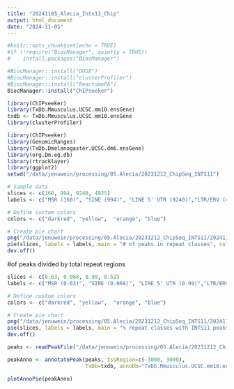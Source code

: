 ```yaml
---
title: "20241105_Alecia_Ints11_Chip"
output: html_document
date: "2024-11-05"
---
```


```r
#knitr::opts_chunk$set(echo = TRUE)
#if (!require("BiocManager", quietly = TRUE))
#    install.packages("BiocManager")

#BiocManager::install("DOSE")
#BiocManager::install("clusterProfiler")
#BiocManager::install("ReactomePA")
BiocManager::install("ChIPseeker")
```


```r
library(ChIPseeker)
library(TxDb.Mmusculus.UCSC.mm10.ensGene)
txdb <- TxDb.Mmusculus.UCSC.mm10.ensGene
library(clusterProfiler)

library(ChIPseeker)
library(GenomicRanges)
library(TxDb.Dmelanogaster.UCSC.dm6.ensGene)
library(org.Dm.eg.db)
library(rtracklayer)
library(ggplot2)
setwd("/data/jenuwein/processing/05.Alecia/20231212_ChipSeq_INTS11")
```

```r
# Sample data
slices <- c(160, 994, 9240, 4925)
labels <- c("MSR (160)", "SINE (994)", "LINE 5' UTR (9240)","LTR/ERV (4925)")

# Define custom colors
colors <- c("darkred", "yellow",  "orange", "blue")

# Create pie chart
png("/data/jenuwein/processing/05.Alecia/20231212_ChipSeq_INTS11/20241108_pieChart.png")
pie(slices, labels = labels, main = "# of peaks in repeat classes", col=colors)
dev.off()
```
#of peaks divided by total repeat regions
```r
slices <- c(0.63, 0.068, 0.99, 0.52)
labels <- c("MSR (0.63)", "SINE (0.068)", "LINE 5' UTR (0.99)","LTR/ERV (0.52)")

# Define custom colors
colors <- c("darkred", "yellow",  "orange", "blue")

# Create pie chart
png("/data/jenuwein/processing/05.Alecia/20231212_ChipSeq_INTS11/20241108_pieChart_dividedTotalRepeatRegion.png")
pie(slices, labels = labels, main = "% repeat classes with INTS11 peaks", col=colors)
dev.off()
```

```r
peaks <- readPeakFile("/data/jenuwein/processing/05.Alecia/20231212_ChipSeq_INTS11/snakepipes_DNA-mapping_mm10/MACS2/INTS11_combinedPeaks.bed")

peakAnno <- annotatePeak(peaks, tssRegion=c(-3000, 3000),
                         TxDb=txdb, annoDb="TxDb.Mmusculus.UCSC.mm10.ensGene")

plotAnnoPie(peakAnno)

```

